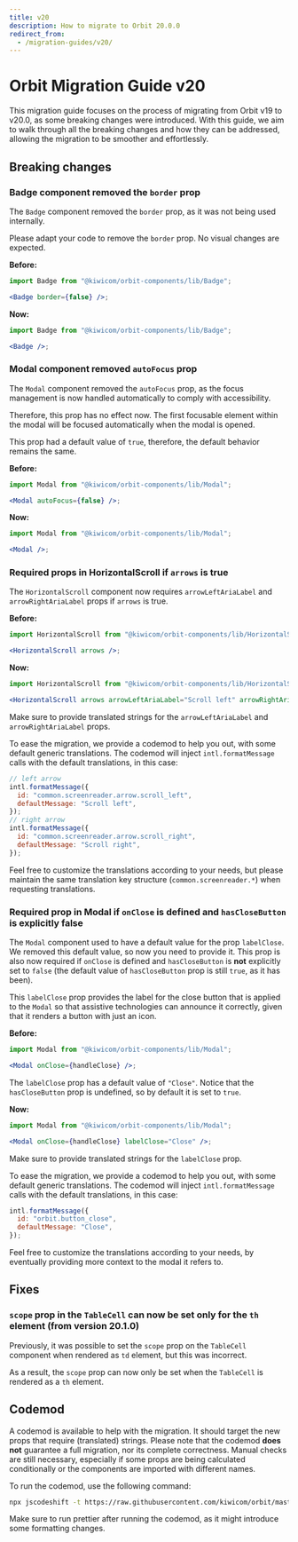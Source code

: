```yaml
---
title: v20
description: How to migrate to Orbit 20.0.0
redirect_from:
  - /migration-guides/v20/
---
```


# Orbit Migration Guide v20

This migration guide focuses on the process of migrating from Orbit v19 to v20.0, as some breaking changes were introduced.
With this guide, we aim to walk through all the breaking changes and how they can be addressed, allowing the migration to be smoother and effortlessly.

## Breaking changes

### Badge component removed the `border` prop

The `Badge` component removed the `border` prop, as it was not being used internally.

Please adapt your code to remove the `border` prop. No visual changes are expected.

**Before:**

```jsx
import Badge from "@kiwicom/orbit-components/lib/Badge";

<Badge border={false} />;
```

**Now:**

```jsx
import Badge from "@kiwicom/orbit-components/lib/Badge";

<Badge />;
```

### Modal component removed `autoFocus` prop

The `Modal` component removed the `autoFocus` prop, as the focus management is now handled automatically to comply with accessibility.

Therefore, this prop has no effect now. The first focusable element within the modal will be focused automatically when the modal is opened.

This prop had a default value of `true`, therefore, the default behavior remains the same.

**Before:**

```jsx
import Modal from "@kiwicom/orbit-components/lib/Modal";

<Modal autoFocus={false} />;
```

**Now:**

```jsx
import Modal from "@kiwicom/orbit-components/lib/Modal";

<Modal />;
```

### Required props in HorizontalScroll if `arrows` is true

The `HorizontalScroll` component now requires `arrowLeftAriaLabel` and `arrowRightAriaLabel` props if `arrows` is true.

**Before:**

```jsx
import HorizontalScroll from "@kiwicom/orbit-components/lib/HorizontalScroll";

<HorizontalScroll arrows />;
```

**Now:**

```jsx
import HorizontalScroll from "@kiwicom/orbit-components/lib/HorizontalScroll";

<HorizontalScroll arrows arrowLeftAriaLabel="Scroll left" arrowRightAriaLabel="Scroll right" />;
```

Make sure to provide translated strings for the `arrowLeftAriaLabel` and `arrowRightAriaLabel` props.

To ease the migration, we provide a codemod to help you out, with some default generic translations.
The codemod will inject `intl.formatMessage` calls with the default translations, in this case:

```jsx
// left arrow
intl.formatMessage({
  id: "common.screenreader.arrow.scroll_left",
  defaultMessage: "Scroll left",
});
// right arrow
intl.formatMessage({
  id: "common.screenreader.arrow.scroll_right",
  defaultMessage: "Scroll right",
});
```

Feel free to customize the translations according to your needs, but please maintain the same translation key structure (`common.screenreader.*`) when requesting translations.

### Required prop in Modal if `onClose` is defined and `hasCloseButton` is explicitly false

The `Modal` component used to have a default value for the prop `labelClose`. We removed this default value, so now you need to provide it.
This prop is also now required if `onClose` is defined and `hasCloseButton` is **not** explicitly set to `false` (the default value of `hasCloseButton` prop is still `true`, as it has been).

This `labelClose` prop provides the label for the close button that is applied to the `Modal` so that assistive technologies can announce it correctly, given that it renders a button with just an icon.

**Before:**

```jsx
import Modal from "@kiwicom/orbit-components/lib/Modal";

<Modal onClose={handleClose} />;
```

The `labelClose` prop has a default value of `"Close"`. Notice that the `hasCloseButton` prop is undefined, so by default it is set to `true`.

**Now:**

```jsx
import Modal from "@kiwicom/orbit-components/lib/Modal";

<Modal onClose={handleClose} labelClose="Close" />;
```

Make sure to provide translated strings for the `labelClose` prop.

To ease the migration, we provide a codemod to help you out, with some default generic translations.
The codemod will inject `intl.formatMessage` calls with the default translations, in this case:

```jsx
intl.formatMessage({
  id: "orbit.button_close",
  defaultMessage: "Close",
});
```

Feel free to customize the translations according to your needs, by eventually providing more context to the modal it refers to.

## Fixes

### `scope` prop in the `TableCell` can now be set only for the `th` element (from version 20.1.0)

Previously, it was possible to set the `scope` prop on the `TableCell` component when rendered as `td` element, but this was incorrect.

As a result, the `scope` prop can now only be set when the `TableCell` is rendered as a `th` element.

## Codemod

A codemod is available to help with the migration. It should target the new props that require (translated) strings.
Please note that the codemod **does not** guarantee a full migration, nor its complete correctness.
Manual checks are still necessary, especially if some props are being calculated conditionally or the components are imported with different names.

To run the codemod, use the following command:

```bash
npx jscodeshift -t https://raw.githubusercontent.com/kiwicom/orbit/master/packages/orbit-components/transforms/aria-labels.js --parser=tsx --extensions=ts,tsx <pathToYourCode>
```

Make sure to run prettier after running the codemod, as it might introduce some formatting changes.
